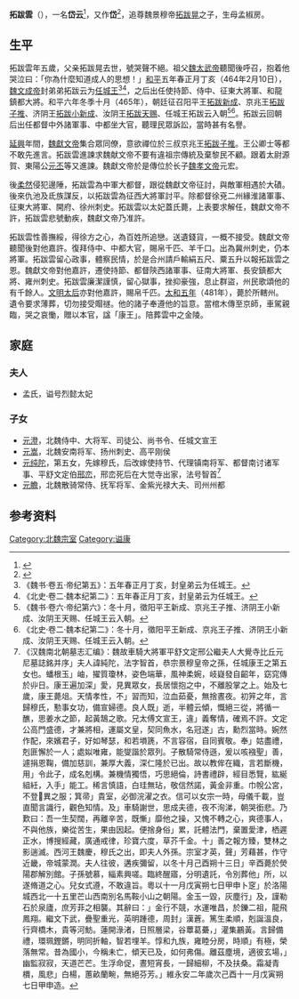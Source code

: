 '''拓跋雲'''（{{bd|446年||481年|catIdx=t}}），一名'''岱云'''<ref name=autogenerated1>{{Cite book | author =沧州市文物局编 | title = 《沧州出土墓志》 | location =  北京 | publisher =  科学出版社  | date =2007年8月| pages =二-三 |ISBN =978-7-03-019523-4| accessdate = 2016-02-08 | url = | language= zh-cn| quote = }}</ref>，又作'''岱'''<ref>{{Citation| last=| first=| author-link=| year=2019年| title=《咸阳北周拓拔迪夫妇墓发掘简报》| periodical=《中原文物》| volume=| issue=03期| pages=15-31| url=http://kns.cnki.net/KCMS/detail/detail.aspx?dbcode=CJFQ&dbname=CJFDTEMP&filename=ZYWW201903002&v=MTk5NTVUcldNMUZyQ1VSTE9mWU9kckZ5bmxVcjNLUHpUY2ViRzRIOWpNckk5RlpvUjhlWDFMdXhZUzdEaDFUM3E=| doi=| oclc=| accessdate=2019-07-21| archive-date=2019-09-24| archive-url=https://web.archive.org/web/20190924031027/http://kns.cnki.net/KCMS/detail/detail.aspx?dbcode=CJFQ&dbname=CJFDTEMP&filename=ZYWW201903002&v=MTk5NTVUcldNMUZyQ1VSTE9mWU9kckZ5bmxVcjNLUHpUY2ViRzRIOWpNckk5RlpvUjhlWDFMdXhZUzdEaDFUM3E=| dead-url=no}}</ref>，追尊魏景穆帝[[拓跋晃|拓跋晃]]之子，生母孟椒房。

==生平==
拓跋雲年五歲，父亲拓跋晃去世，號哭聲不絕。祖父[[魏太武帝|魏太武帝]]聽聞後呼召，抱着他哭泣曰：「你為什麼知道成人的思想！」[[和平_(北魏)|和平]]五年春正月丁亥（464年2月10日），[[魏文成帝|魏文成帝]]封弟弟拓跋云为[[任城王|任城王]]<ref>《魏书·卷五·帝纪第五》：五年春正月丁亥，封皇弟云为任城王。</ref><ref>《北史·卷二·魏本纪第二》：五年春正月丁亥，封皇弟云为任城王。</ref>，之后出任使持節、侍中、征東大將軍、和龍鎮都大將。和平六年冬季十月（465年），朝廷征召阳平王[[拓跋新成|拓跋新成]]、京兆王[[拓跋子推|拓跋子推]]、济阴王[[拓跋小新成|拓跋小新成]]、汝阴王[[拓跋天赐|拓跋天赐]]、任城王拓跋云入朝<ref>《魏书·卷六·帝纪第六》：冬十月，徵阳平王新成、京兆王子推、济阴王小新成、汝阴王天赐、任城王云入朝。</ref><ref>《北史·卷二·魏本纪第二》：冬十月，徵阳平王新成、京兆王子推、济阴王小新成、汝阴王天赐、任城王云入朝。</ref>。拓跋云回朝后出任都督中外諸軍事、中都坐大官，聽理民眾訴訟，當時甚有名譽。

[[延興_(北魏)|延興]]年間，[[魏獻文帝|魏獻文帝]]集合眾同僚，意欲禪位於三叔京兆王[[拓跋子推|拓跋子推]]。王公卿士等都不敢先進言。拓跋雲進諫求魏献文帝不要有違祖宗傳統及棄黎民不顧。跟着太尉源賀、東陽公[[元丕|元丕]]等又進諫。魏獻文帝於是傳位於长子[[魏孝文帝|魏孝文帝]]元宏。

後[[柔然|柔然]]侵犯邊陲，拓跋雲為中軍大都督，跟從魏獻文帝征討，與敵軍相遇於大磧。後來仇池及氐族謀反，以拓跋雲為征西大將軍討平。除都督徐兗二州緣淮諸軍事、征東大將軍、開府、徐州刺史。拓跋雲以太妃蓋氏薨，上表要求解任，魏獻文帝不許，拓跋雲悲號動疾，魏獻文帝乃准許。

拓跋雲性善撫綏，得徐方之心，為百姓所追戀。送遺錢貨，一概不接受。魏獻文帝聽聞後對他嘉許。復拜侍中、中都大官，賜帛千匹、羊千口。出為冀州刺史，仍本將軍。拓跋雲留心政事，體察民情，於是合州請戶輸絹五尺、粟五升以報拓跋雲之恩。魏獻文帝對他嘉許，遷使持節、都督陝西諸軍事、征南大將軍、長安鎮都大將、雍州刺史。拓跋雲廉潔謹慎，留心獄事，挫抑豪強，息止群盜，州民歌頌他的有千餘人。[[文成文明皇后|文明太后]]亦對他嘉許，賜帛千匹。[[太和_(北魏)|太和五年]]（481年），薨於所轄州。遺令要求薄葬，切勿接受賵禭。他的諸子奉遵他的旨意。當棺木傳至京師，車駕親臨，哭之哀慟，贈以本官，諡「康王」。陪葬雲中之金陵。

==家庭==
===夫人===
*孟氏，谥号烈懿太妃

===子女===
*[[元澄|元澄]]，北魏侍中、大将军、司徒公、尚书令、任城文宣王 
*[[元嵩|元嵩]]，北魏安南将军、扬州刺史、高平刚侯
*[[元纯陀|元纯陀]]，第五女，先嫁穆氏，后改嫁使持节、代理镇南将军、都督南讨诸军事、平舒文定伯[[邢峦|邢峦]]，邢峦死后在大觉寺出家，法号智首<ref>《汉魏南北朝墓志汇编》：魏故車騎大將軍平舒文定邢公繼夫人大覺寺比丘元尼墓誌銘并序」夫人諱純陀，法字智首，恭宗景穆皇帝之孫，任城康王之第五女也。蟠根玉」岫，擢質瓊林，姿色端華，風神柔婉，岐嶷發自齠年，窈窕傳於丱日。康王遍加深」愛，見異眾女，長居懷抱之中，不離股掌之上。始及七歲，康王薨俎。天情孝性，不」習而知，泣血茹憂，無捨晝夜。初笄之年，言歸穆氏，懃事女功，備宣婦德。良人既」逝，半體云傾，慨絕三從，將循一醮，思姜水之節，起黃鵠之歌。兄太傅文宣王，違」義奪情，確焉不許。文定公高門盛德，才兼將相，運屬文皇，契同魚水，名冠遂」古，勳烈當時。婉然作配，來嬪君子，好如琴瑟，和若塤篪，不言容宿，自同賓敬。奉」姑盡禮，剋匪懈於一人；處姒唯雍，能燮諧於眾列。子散騎常侍遜，爰以咳襁聖」善，遽捐恩鞠，備加慈訓，兼厚大義，深仁隆於已出。故以教侔在織，言若斷機，用」令此子，成名剋構。兼機情獨悟，巧思絕倫，詩書禮辟，經目悉覽，紘綖組紝，入手」能工。稀言慎語，白珪無玷，敬信然諾，黃金非重。巾帨公宮，不登𥙆異之服；箕帚」貴室，必御浣濯之衣。信可以女宗一時，母儀千載，豈直聞言識行，觀色知情。及」車騎謝世，思成夫德，夜不洵涕，朝哭銜悲。乃歎曰：吾一生契闊，再離辛苦，既慚」靡他之操，又愧不轉之心，爽德事人，不與他族，樂從苦生，果由因起。便捨身俗」累，託體法門，棄置愛津，栖遲正水，博搜經藏，廣通戒律，珍寶六度，草芥千金。十」善之報方臻，雙林之影遄滅。西河王魏慶，穆氏之出，即夫人外孫。宗室才英，聲」芳藉甚，作守近畿，帝城蒙潤。夫人往彼，遘疾彌留，以冬十月己酉朔十三日」辛酉薨於熒陽郡解別館。子孫號慕，緇素興嗟。臨終醒寤，分明遺託，令別葬他」所，以遂脩道之心。兒女式遵，不敢違旨。粵以十一月戊寅朔七日甲申卜窆」於洛陽城西北一十五里芒山西南別名馬鞍小山之朝陽。金玉一毀，灰塵行」及，謹勒石於泉廬，庶芳菲之相襲。其辭曰：」金行不競，水運唯昌，於鑠二祖，龍飛鳳翔。繼文下武，疊聖重光，英明踵德，周封」漢蒼。篤生柔順，剋誕溫良，行齊橋木，貴等河魴。蓮開淥渚，日照層梁，谷蕈葛虆，」灌集鸝黃。言歸備禮，環珮鏗鏘，明同折軸，智若埋羊。惇和九族，雍睦分房，時順」有極，榮落無常。昔為國小，今稱未亡，傾天已及，如何弗傷。離茲塵境，適彼玄場，」幽監寂寂，天道芒芒。生浮命促，晝短宵長，一歸細柳，不及扶桑。霜凝青檟，風悲」白楊，蕙畝蘭畹，無絕芬芳。」維永安二年歲次己酉十一月戊寅朔七日甲申造。</ref>
*[[元瞻|元瞻]]，北魏散骑常侍、抚军将军、金紫光禄大夫、司州州都

==参考资料==
{{reflist}}

[[Category:北魏宗室|Category:北魏宗室]]
[[Category:谥康|Category:谥康]]